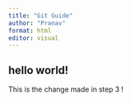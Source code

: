 ```yaml
---
title: "Git Guide"
author: "Pranav"
format: html
editor: visual
---
```


## hello world!

This is the change made in step 3 !

